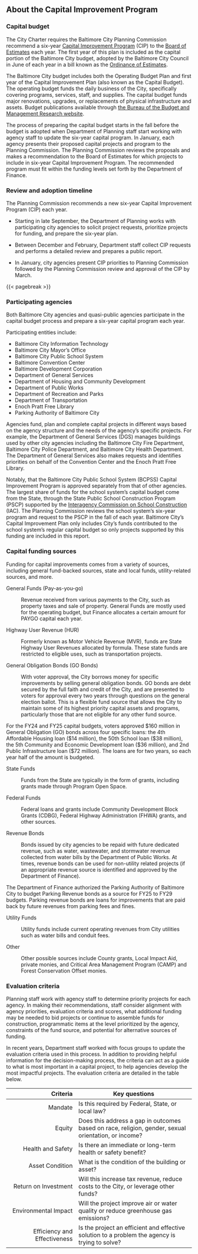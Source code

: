 ## About the Capital Improvement Program

### Capital budget

The City Charter requires the Baltimore City Planning Commission recommend a six-year [Capital Improvement Program](https://planning.baltimorecity.gov/planning-capital-improvement) (CIP) to the [Board of Estimates](https://comptroller.baltimorecity.gov/boe) each year. The first year of this plan is included as the capital portion of the Baltimore City budget, adopted by the Baltimore City Council in June of each year in a bill known as the [Ordinance of Estimates](https://comptroller.baltimorecity.gov/boe/ooe).

The Baltimore City budget includes both the Operating Budget Plan and first year of the Capital Improvement Plan (also known as the Capital Budget). The operating budget funds the daily business of the City, specifically covering programs, services, staff, and supplies. The capital budget funds major renovations, upgrades, or replacements of physical infrastructure and assets. Budget publications available through [the Bureau of the Budget and Management Research website](https://bbmr.baltimorecity.gov/budget-publications).

The process of preparing the capital budget starts in the fall before the budget is adopted when Department of Planning staff start working with agency staff to update the six-year capital program. In January, each agency presents their proposed capital projects and program to the Planning Commission. The Planning Commission reviews the proposals and makes a recommendation to the Board of Estimates for which projects to include in six-year Capital Improvement Program. The recommended program must fit within the funding levels set forth by the Department of Finance.

### Review and adoption timeline

The Planning Commission recommends a new six-year Capital Improvement Program (CIP) each year.

-   Starting in late September, the Department of Planning works with participating city agencies to solicit project requests, prioritize projects for funding, and prepare the six-year plan.

-   Between December and February, Department staff collect CIP requests and performs a detailed review and prepares a public report.

-   In January, city agencies present CIP priorities to Planning Commission followed by the Planning Commission review and approval of the CIP by March.

{{< pagebreak >}}

### Participating agencies

Both Baltimore City agencies and quasi-public agencies participate in the capital budget process and prepare a six-year capital program each year.

Participating entities include:

-   Baltimore City Information Technology
-   Baltimore City Mayor’s Office
-   Baltimore City Public School System
-   Baltimore Convention Center
-   Baltimore Development Corporation
-   Department of General Services
-   Department of Housing and Community Development
-   Department of Public Works
-   Department of Recreation and Parks
-   Department of Transportation
-   Enoch Pratt Free Library
-   Parking Authority of Baltimore City

Agencies fund, plan and complete capital projects in different ways based on the agency structure and the needs of the agency’s specific projects. For example, the Department of General Services (DGS) manages buildings used by other city agencies including the Baltimore City Fire Department, Baltimore City Police Department, and Baltimore City Health Department. The Department of General Services also makes requests and identifies priorities on behalf of the Convention Center and the Enoch Pratt Free Library.

Notably, that the Baltimore City Public School System (BCPSS) Capital Improvement Program is approved separately from that of other agencies. The largest share of funds for the school system’s capital budget come from the State, through the State Public School Construction Program (PSCP) supported by the [Interagency Commission on School Construction](https://iac.mdschoolconstruction.org/) (IAC). The Planning Commission reviews the school system’s six-year program and request to the PSCP in the fall of each year. Baltimore City’s Capital Improvement Plan only includes City’s funds contributed to the school system’s regular capital budget so only projects supported by this funding are included in this report.

### Capital funding sources

Funding for capital improvements comes from a variety of sources, including general fund-backed sources, state and local funds, utility-related sources, and more.

General Funds (Pay-as-you-go)

:   Revenue received from various payments to the City, such as property taxes and sale of property. General Funds are mostly used for the operating budget, but Finance allocates a certain amount for PAYGO capital each year.

Highway User Revenue (HUR)

:   Formerly known as Motor Vehicle Revenue (MVR), funds are State Highway User Revenues allocated by formula. These state funds are restricted to eligible uses, such as transportation projects.

General Obligation Bonds (GO Bonds)

:   With voter approval, the City borrows money for specific improvements by selling general obligation bonds. GO bonds are debt secured by the full faith and credit of the City, and are presented to voters for approval every two years through questions on the general election ballot. This is a flexible fund source that allows the City to maintain some of its highest priority capital assets and programs, particularly those that are not eligible for any other fund source.

::: {.callout-note logo="false" title="General Obligation Bonds in FY25-30 CIP" appearance="simple"}
For the FY24 and FY25 capital budgets, voters approved \$160 million in General Obligation (GO) bonds across four specific loans: the 4th Affordable Housing loan (\$14 million), the 50th School loan (\$38 million), the 5th Community and Economic Development loan (\$36 million), and 2nd Public Infrastructure loan (\$72 million). The loans are for two years, so each year half of the amount is budgeted.
:::

State Funds

:   Funds from the State are typically in the form of grants, including grants made through Program Open Space.

Federal Funds

:   Federal loans and grants include Community Development Block Grants (CDBG), Federal Highway Administration (FHWA) grants, and other sources.

Revenue Bonds

:   Bonds issued by city agencies to be repaid with future dedicated revenue, such as water, wastewater, and stormwater revenue collected from water bills by the Department of Public Works. At times, revenue bonds can be used for non-utility related projects (if an appropriate revenue source is identified and approved by the Department of Finance).

::: {.callout-note logo="false" title="Revenue Bonds in FY25-30 CIP" appearance="simple"}
The Department of Finance authorized the Parking Authority of Baltimore City to budget Parking Revenue bonds as a source for FY25 to FY29 budgets. Parking revenue bonds are loans for improvements that are paid back by future revenues from parking fees and fines.
:::

Utility Funds

:   Utility funds include current operating revenues from City utilities such as water bills and conduit fees.

Other

:   Other possible sources include County grants, Local Impact Aid, private monies, and Critical Area Management Program (CAMP) and Forest Conservation Offset monies.

### Evaluation criteria

Planning staff work with agency staff to determine priority projects for each agency. In making their recommendations, staff consider alignment with agency priorities, evaluation criteria and scores, what additional funding may be needed to bid projects or continue to assemble funds for construction, programmatic items at the level prioritized by the agency, constraints of the fund source, and potential for alternative sources of funding.

In recent years, Department staff worked with focus groups to update the evaluation criteria used in this process. In addition to providing helpful information for the decision-making process, the criteria can act as a guide to what is most important in a capital project, to help agencies develop the most impactful projects. The evaluation criteria are detailed in the table below.

|                     Criteria | Key questions                                                                                       |
|--------------------------:|---------------------------------------------|
|                      Mandate | Is this required by Federal, State, or local law?                                                   |
|                       Equity | Does this address a gap in outcomes based on race, religion, gender, sexual orientation, or income? |
|            Health and Safety | Is there an immediate or long-term health or safety benefit?                                        |
|              Asset Condition | What is the condition of the building or asset?                                                     |
|         Return on Investment | Will this increase tax revenue, reduce costs to the City, or leverage other funds?                  |
|         Environmental Impact | Will the project improve air or water quality or reduce greenhouse gas emissions?                   |
| Efficiency and Effectiveness | Is the project an efficient and effective solution to a problem the agency is trying to solve?      |

